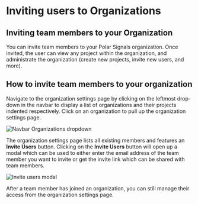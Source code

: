 # Inviting users to Organizations

## Inviting team members to your Organization

You can invite team members to your Polar Signals organization.
Once invited, the user can view any project within the organization, 
and administrate the organization (create new projects, invite new users, and more).

## How to invite team members to your organization

Navigate to the organization settings page by clicking on the leftmost drop-down in the navbar to display a list of organizations 
and their projects indented respectively.
Click on an organization to pull up the organization settings page.

<BrowserWindow>

![Navbar Organizations dropdown](/img/organization-dropdown.png)

</BrowserWindow>

The organization settings page lists all existing members and features an **Invite Users** button.
Clicking on the **Invite Users** button will open up a modal which can be used to either enter the email address of the team member you want to invite 
or get the invite link which can be shared with team members.

<BrowserWindow>

![Invite users modal](/img/invite-users-modal.png)

</BrowserWindow>

After a team member has joined an organization, you can still manage their access from the organization settings page.

